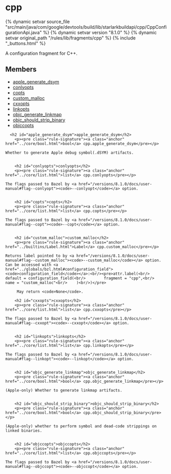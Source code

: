 <html devsite>
<head>
  <meta name="project_path" value="/_project.yaml">
  <meta name="book_path" value="/versions/8.1.0/_book.yaml">
</head>
<body>

<h1 class="page-title" id="modules.cpp">cpp</h1>

{% dynamic setvar source_file "src/main/java/com/google/devtools/build/lib/starlarkbuildapi/cpp/CppConfigurationApi.java" %}
{% dynamic setvar version "8.1.0" %}
{% dynamic setvar original_path "/rules/lib/fragments/cpp" %}
{% include "_buttons.html" %}
<!-- {% raw %} -->

A configuration fragment for C++.

<h2>Members</h2>
<ul>
    <li>
    <a href="#apple_generate_dsym">apple_generate_dsym</a>
  </li>
      <li>
    <a href="#conlyopts">conlyopts</a>
  </li>
      <li>
    <a href="#copts">copts</a>
  </li>
      <li>
    <a href="#custom_malloc">custom_malloc</a>
  </li>
      <li>
    <a href="#cxxopts">cxxopts</a>
  </li>
      <li>
    <a href="#linkopts">linkopts</a>
  </li>
      <li>
    <a href="#objc_generate_linkmap">objc_generate_linkmap</a>
  </li>
      <li>
    <a href="#objc_should_strip_binary">objc_should_strip_binary</a>
  </li>
      <li>
    <a href="#objccopts">objccopts</a>
  </li>
  </ul>

      <h2 id="apple_generate_dsym">apple_generate_dsym</h2>
        <p><pre class="rule-signature"><a class="anchor" href="../core/bool.html">bool</a> cpp.apple_generate_dsym</pre></p>

    Whether to generate Apple debug symbol(.dSYM) artifacts.


        <h2 id="conlyopts">conlyopts</h2>
        <p><pre class="rule-signature"><a class="anchor" href="../core/list.html">list</a> cpp.conlyopts</pre></p>

    The flags passed to Bazel by <a href="/versions/8.1.0/docs/user-manual#flag--conlyopt"><code>--conlyopt</code></a> option.


        <h2 id="copts">copts</h2>
        <p><pre class="rule-signature"><a class="anchor" href="../core/list.html">list</a> cpp.copts</pre></p>

    The flags passed to Bazel by <a href="/versions/8.1.0/docs/user-manual#flag--copt"><code>--copt</code></a> option.


        <h2 id="custom_malloc">custom_malloc</h2>
        <p><pre class="rule-signature"><a class="anchor" href="../builtins/Label.html">Label</a> cpp.custom_malloc</pre></p>

    Returns label pointed to by <a href="/versions/8.1.0/docs/user-manual#flag--custom_malloc"><code>--custom_malloc</code></a> option. Can be accessed with <a href="../globals/bzl.html#configuration_field"><code>configuration_field</code></a>:<br/><pre>attr.label(<br/>    default = configuration_field(<br/>        fragment = "cpp",<br/>        name = "custom_malloc"<br/>    )<br/>)</pre>

         May return <code>None</code>.

        <h2 id="cxxopts">cxxopts</h2>
        <p><pre class="rule-signature"><a class="anchor" href="../core/list.html">list</a> cpp.cxxopts</pre></p>

    The flags passed to Bazel by <a href="/versions/8.1.0/docs/user-manual#flag--cxxopt"><code>--cxxopt</code></a> option.


        <h2 id="linkopts">linkopts</h2>
        <p><pre class="rule-signature"><a class="anchor" href="../core/list.html">list</a> cpp.linkopts</pre></p>

    The flags passed to Bazel by <a href="/versions/8.1.0/docs/user-manual#flag--linkopt"><code>--linkopt</code></a> option.


        <h2 id="objc_generate_linkmap">objc_generate_linkmap</h2>
        <p><pre class="rule-signature"><a class="anchor" href="../core/bool.html">bool</a> cpp.objc_generate_linkmap</pre></p>

    (Apple-only) Whether to generate linkmap artifacts.


        <h2 id="objc_should_strip_binary">objc_should_strip_binary</h2>
        <p><pre class="rule-signature"><a class="anchor" href="../core/bool.html">bool</a> cpp.objc_should_strip_binary</pre></p>

    (Apple-only) whether to perform symbol and dead-code strippings on linked binaries.


        <h2 id="objccopts">objccopts</h2>
        <p><pre class="rule-signature"><a class="anchor" href="../core/list.html">list</a> cpp.objccopts</pre></p>

    The flags passed to Bazel by <a href="/versions/8.1.0/docs/user-manual#flag--objccopt"><code>--objccopt</code></a> option.



</body>
</html>

<!-- {% endraw %} -->
